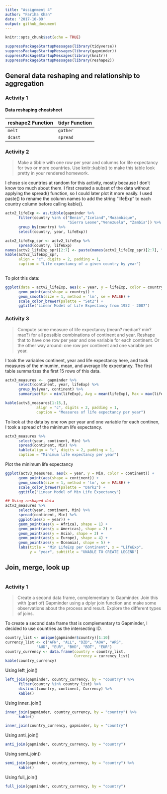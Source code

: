 ```yaml
---
title: "Assignment 4"
author: "Fariha Khan"
date: '2017-10-09'
output: github_document
---
```


```r
knitr::opts_chunk$set(echo = TRUE)
```


```r
suppressPackageStartupMessages(library(tidyverse))
suppressPackageStartupMessages(library(gapminder))
suppressPackageStartupMessages(library(knitr))
suppressPackageStartupMessages(library(reshape2))
```
## General data reshaping and relationship to aggregation

### Activity 1
#### Data reshaping cheatsheet
reshape2 Function    | tidyr Function 
---------------------|-------------------
`melt`               |  `gather`         
`dcast`              |  `spread`         

### Activity 2
> Make a tibble with one row per year and columns for life expectancy for two or more countries.
Use knitr::kable() to make this table look pretty in your rendered homework.

I chose six countries at random for this activity, mostly because I don't know too much about them. I first created a subset of the data without applying the spread() function, so I could later plot it more easily. I used paste() to rename the column names to add the string "lifeExp" to each country column before calling kable().

```r
actv2_lifeExp <- as.tibble(gapminder %>% 
      filter(country %in% c("Benin","Iceland","Mozambique",
                            "Sierra Leone","Venezuela", "Zambia")) %>% 
      group_by(country) %>% 
      select(country, year, lifeExp))

actv2_lifeExp_spr <- actv2_lifeExp %>% 
      spread(country, lifeExp)
names(actv2_lifeExp_spr)[2:7] <- paste(names(actv2_lifeExp_spr)[2:7], "LifeExp", sep = " ")
kable(actv2_lifeExp_spr,
      align = "c", digits = 2, padding = 1,
      caption = "Life expectancy of a given country by year")
      
```

To plot this data:
```r
ggplot(data = actv2_lifeExp, aes(x = year, y = lifeExp, color = country)) +
      geom_point(aes(shape = country)) +
      geom_smooth(size = 1, method = 'lm', se = FALSE) +
      scale_color_brewer(palette = "Set2") +
      ggtitle("Linear Model of Life Expectancy from 1952 - 2007")
```

### Activity 3
> Compute some measure of life expectancy (mean? median? min? max?) for all possible combinations of continent and year. Reshape that to have one row per year and one variable for each continent. Or the other way around: one row per continent and one variable per year.


I took the variables continent, year and life expectancy here, and took measures of the minumim, mean, and average life expectancy. The first table summarizes the first 15 rows of this data.
```r
actv3_measures <-  gapminder %>% 
      select(continent, year, lifeExp) %>% 
      group_by(year, continent) %>% 
      summarise(Min = min(lifeExp), Avg = mean(lifeExp), Max = max(lifeExp))

kable(actv3_measures[1:15,],
              align = "c", digits = 2, padding = 1,
              caption = "Measures of life expectancy per year")
```

To look at the data by one row per year and one variable for each continen, I took a spread of the minimum life expectancy.
```r
actv3_measures %>% 
      select(year, continent, Min) %>% 
      spread(continent, Min) %>% 
      kable(align = "c", digits = 2, padding = 1,
      caption = "Minimum life expectancy per year")
```

Plot the minimum life expectancy
```r
ggplot(actv3_measures, aes(x = year, y = Min, color = continent)) +
      geom_point(aes(shape = continent)) +
      geom_smooth(size = 1, method = 'lm', se = FALSE) +
      scale_color_brewer(palette = "Dark2") +
      ggtitle("Linear Model of Min Life Expectancy")

## Using reshaped data
actv3_measures %>% 
      select(year, continent, Min) %>% 
      spread(continent, Min) %>% 
      ggplot(aes(x = year)) +
      geom_point(aes(y = Africa), shape = 1) +
      geom_point(aes(y = Americas), shape = 2) +
      geom_point(aes(y = Asia), shape = 3) +
      geom_point(aes(y = Europe), shape = 4) +
      geom_point(aes(y = Oceania), shape = 5) +
      labs(title = "Min LifeExp per Continent", x = "LifeExp", 
           y = "year", subtitle = "UNABLE TO CREATE LEGEND")

```


## Join, merge, look up

#
### Activity 1
>Create a second data frame, complementary to Gapminder. 
Join this with (part of) Gapminder using a dplyr join function and make some observations about the process and result. 
Explore the different types of joins.


To create a second data frame that is complementary to Gapminder, I decided to use countries as the intersecting ID. 
```r
country_list <- unique(gapminder$country)[1:10]
currency_list <- c("AFN", "ALL", "DZD", "AOA", "ARS",
              "AUD", "EUR", "BHD", "BDT", "EUR")
country_currency <- data.frame(country = country_list,
                               Currency = currency_list)
kable(country_currency)
```

Using left_join()
```r
left_join(gapminder, country_currency, by = "country") %>% 
      filter(country %in% country_list) %>% 
      distinct(country, continent, Currency) %>% 
      kable()
```

Using inner_join()
```r
inner_join(gapminder, country_currency, by = "country") %>% 
      kable()

inner_join(country_currency, gapminder, by = "country") 

```

Using anti_join()
```r
anti_join(gapminder, country_currency, by = "country")
```

Using semi_join()
```r
semi_join(gapminder, country_currency, by = "country") %>% 
      kable()
```

Using full_join()
```r
full_join(gapminder, country_currency, by = "country")
```
